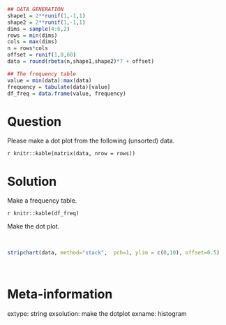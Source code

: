 ```r
## DATA GENERATION
shape1 = 2**runif(1,-1,1)
shape2 = 2**runif(1,-1,1)
dims = sample(4:6,2)
rows = min(dims)
cols = max(dims)
n = rows*cols
offset = runif(1,0,60)
data = round(rbeta(n,shape1,shape2)*7 + offset)

## The frequency table
value = min(data):max(data)
frequency = tabulate(data)[value]
df_freq = data.frame(value, frequency)
```

Question
========

Please make a dot plot from the following (unsorted) data.

`r knitr::kable(matrix(data, nrow = rows))`


Solution
========

Make a frequency table.

`r knitr::kable(df_freq)`

Make the dot plot.

\
```r
stripchart(data, method="stack",  pch=1, ylim = c(0,10), offset=0.5)
```
\


Meta-information
============
extype: string
exsolution: make the dotplot
exname: histogram
